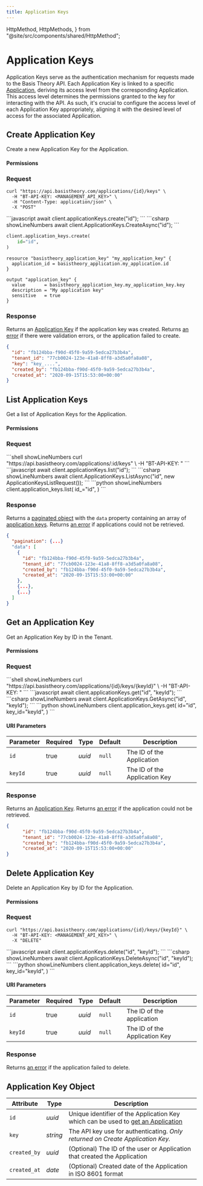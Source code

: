 ```yaml
---
title: Application Keys
---
```



  HttpMethod,
  HttpMethods,
} from "@site/src/components/shared/HttpMethod";

# Application Keys

Application Keys serve as the authentication mechanism for requests made to the Basis Theory API. Each Application Key is linked to a specific [Application](/docs/api/applications), deriving its access level from the corresponding Application. This access level determines the permissions granted to the key for interacting with the API. As such, it's crucial to configure the access level of each Application Key appropriately, aligning it with the desired level of access for the associated Application.

## Create Application Key

Create a new Application Key for the Application.

<HttpMethod
  method={HttpMethods.POST}
  endpoint="https://api.basistheory.com/applications/{id}/keys"
/>

#### Permissions

<Permission content="application:create" />

### Request

<Tabs className="bt-tabs" groupId="languages">
  <TabItem value="shell" label="cURL">

```shell showLineNumbers
curl "https://api.basistheory.com/applications/{id}/keys" \
  -H "BT-API-KEY: <MANAGEMENT_API_KEY>" \
  -H "Content-Type: application/json" \
  -X "POST"
```
  </TabItem>

  <TabItem value="javascript" label="Node">
```javascript
await client.applicationKeys.create("id");
```
  </TabItem>

  <TabItem value="csharp" label="C#">
```csharp showLineNumbers
await client.ApplicationKeys.CreateAsync("id");
```
  </TabItem>

  <TabItem value="python" label="Python">

```python showLineNumbers
client.application_keys.create(
    id="id",
)
```

  </TabItem>

  <TabItem value="terraform" label="Terraform">

```shell showLineNumbers
resource "basistheory_application_key" "my_application_key" {
  application_id = basistheory_application.my_application.id
}

output "application_key" {
  value       = basistheory_application_key.my_application_key.key
  description = "My application key"
  sensitive   = true
}
```

  </TabItem>
</Tabs>

### Response

Returns an [Application Key](#application-key-object) if the application key was created. Returns [an error](/docs/api/errors) if there were validation errors, or the application failed to create.

```json showLineNumbers
{
  "id": "fb124bba-f90d-45f0-9a59-5edca27b3b4a",
  "tenant_id": "77cb0024-123e-41a8-8ff8-a3d5a0fa8a08",
  "key": "key_....",
  "created_by": "fb124bba-f90d-45f0-9a59-5edca27b3b4a",
  "created_at": "2020-09-15T15:53:00+00:00"
}
```

## List Application Keys

Get a list of Application Keys for the Application.

<HttpMethod
  method={HttpMethods.GET}
  endpoint="https://api.basistheory.com/applications/{id}/keys"
/>

#### Permissions

<Permission content="application:read" />

### Request

<Tabs className="bt-tabs" groupId="languages">
  <TabItem value="shell" label="cURL">
```shell showLineNumbers
curl "https://api.basistheory.com/applications/:id/keys" \
  -H "BT-API-KEY: <MANAGEMENT_API_KEY>"
```
  </TabItem>

  <TabItem value="javascript" label="Node">
```javascript
await client.applicationKeys.list("id");
```
  </TabItem>

  <TabItem value="csharp" label="C#">
```csharp showLineNumbers
await client.ApplicationKeys.ListAsync("id", new ApplicationKeysListRequest());
```
  </TabItem>

  <TabItem value="python" label="Python">
```python showLineNumbers
client.application_keys.list(
    id_="id",
)
```
  </TabItem>
</Tabs>


### Response

Returns a [paginated object](/docs/api/pagination#offset-pagination-object) with the `data` property containing an array of [application keys](#application-key-object). Returns [an error](/docs/api/errors) if applications could not be retrieved.

```json showLineNumbers
{
  "pagination": {...}
  "data": [
    {
      "id": "fb124bba-f90d-45f0-9a59-5edca27b3b4a",
      "tenant_id": "77cb0024-123e-41a8-8ff8-a3d5a0fa8a08",
      "created_by": "fb124bba-f90d-45f0-9a59-5edca27b3b4a",
      "created_at": "2020-09-15T15:53:00+00:00"
    },
    {...},
    {...}
  ]
}
```

## Get an Application Key

Get an Application Key by ID in the Tenant.

<HttpMethod
  method={HttpMethods.GET}
  endpoint="https://api.basistheory.com/applications/{id}/keys/{keyId}"
/>

#### Permissions

<Permission content="application:read" />

### Request

<Tabs className="bt-tabs" groupId="languages">
  <TabItem value="shell" label="cURL">
```shell showLineNumbers
curl "https://api.basistheory.com/applications/{id}/keys/{keyId}" \
  -H "BT-API-KEY: <MANAGEMENT_API_KEY>"
```
  </TabItem>

  <TabItem value="javascript" label="Node">
```javascript
await client.applicationKeys.get("id", "keyId");
```
  </TabItem>

  <TabItem value="csharp" label="C#">
```csharp showLineNumbers
await client.ApplicationKeys.GetAsync("id", "keyId");
```
  </TabItem>

  <TabItem value="python" label="Python">
```python showLineNumbers
client.application_keys.get(
    id="id",
    key_id="keyId",
)
```
  </TabItem>
</Tabs>

#### URI Parameters

| Parameter | Required | Type   | Default | Description                   |
|-----------|----------|--------|---------|-------------------------------|
| `id`      | true     | _uuid_ | `null`  | The ID of the Application     |
| `keyId`   | true     | _uuid_ | `null`  | The ID of the Application Key |

### Response

Returns an [Application Key](#application-key-object). Returns [an error](/docs/api/errors) if the application could not be retrieved.

```json showLineNumbers
{
      "id": "fb124bba-f90d-45f0-9a59-5edca27b3b4a",
      "tenant_id": "77cb0024-123e-41a8-8ff8-a3d5a0fa8a08",
      "created_by": "fb124bba-f90d-45f0-9a59-5edca27b3b4a",
      "created_at": "2020-09-15T15:53:00+00:00"
}
```

## Delete Application Key

Delete an Application Key by ID for the Application.

<HttpMethod
  method={HttpMethods.DELETE}
  endpoint="https://api.basistheory.com/applications/{id}/keys/{keyId}"
/>

#### Permissions

<Permission content="application:delete" />

### Request

<Tabs className="bt-tabs" groupId="languages">
  <TabItem value="shell" label="cURL">

```shell showLineNumbers
curl "https://api.basistheory.com/applications/{id}/keys/{keyId}" \
  -H "BT-API-KEY: <MANAGEMENT_API_KEY>" \
  -X "DELETE"
```

  </TabItem>

  <TabItem value="javascript" label="Node">
```javascript
await client.applicationKeys.delete("id", "keyId");
```
  </TabItem>

  <TabItem value="csharp" label="C#">
```csharp showLineNumbers
await client.ApplicationKeys.DeleteAsync("id", "keyId");
```
  </TabItem>

  <TabItem value="python" label="Python">
```python showLineNumbers
client.application_keys.delete(
    id="id",
    key_id="keyId",
)
```
  </TabItem>
</Tabs>

#### URI Parameters

| Parameter | Required | Type   | Default | Description                   |
|-----------|----------|--------|---------|-------------------------------|
| `id`      | true     | _uuid_ | `null`  | The ID of the application     |
| `keyId`   | true     | _uuid_ | `null`  | The ID of the Application Key |

### Response

Returns [an error](/docs/api/errors) if the application failed to delete.

## Application Key Object

| Attribute    | Type     | Description                                                                                             |
|--------------|----------|---------------------------------------------------------------------------------------------------------|
| `id`         | _uuid_   | Unique identifier of the Application Key which can be used to [get an Application](#get-an-application) |
| `key`        | _string_ | The API key use for authenticating. _Only returned on Create Application Key._                          |
| `created_by` | _uuid_   | (Optional) The ID of the user or Application that created the Application                               |
| `created_at` | _date_   | (Optional) Created date of the Application in ISO 8601 format                                           |
